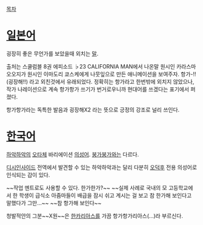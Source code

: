 [[목차]]

= [[일본어]] =
굉장히 좋은 무언가를 보았을때 외치는 [[말]].

출처는 스쿨럼블 8권 에피소드 ♭23 CALIFORNIA MAN에서 나온말
원시인 카라스마 오오지가 원시인 이마도리 쿄스케에게 나뭇잎으로 만든 애니메이션을 보여주자. 항가-!!(굉장해!!) 라고 외친것에서 유래되었다.
정확히는 항가라고 한번밖에 외치지 않았으나, 작가 나레이션으로 계속 항가항가 쓰기가 번거로우니까 현대어를 쓰겠다는 표기에서 퍼졌다. 

항가항가라는 독특한 발음과 굉장해X2 라는 뜻으로 긍정의 강조로 널리 쓰인다.

= [[한국어]] =
[[하악하악]]의 [[오타체]] 바리에이션 [[의성어]]. [[붕가붕가]]와는 다르다.

[[디시인사이드]] 전역에서 발견할 수 있는 하악하악과는 달리 다분히 [[오덕후]] 전용 의성어로 인식되는 감이 있다.

~~작업 멘트로도 사용할 수 있다. 한가한가?~~ ~~실제 사례로 국내의 모 고등학교에서 한 학생이 급식소 아줌마들이 배급을 잠시 쉬고 계시는 걸 보고 참 한가해 보인다고 말했다가 그만...~~ ~~참 항가해 보인다~~


청발적안의 그분~~X원~~은 [[한카리아스]]를 가끔 항가항가리아스(...)라 부르신다.
